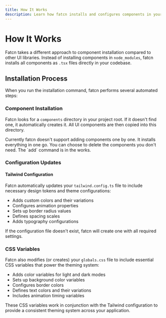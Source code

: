 ```yaml
---
title: How It Works
description: Learn how fatcn installs and configures components in your Next.js project.
---
```


# How It Works

Fatcn takes a different approach to component installation compared to other UI libraries. Instead of installing components in `node_modules`, fatcn installs all components as `.tsx` files directly in your codebase.

## Installation Process

When you run the installation command, fatcn performs several automated steps:

### Component Installation

Fatcn looks for a `components` directory in your project root. If it doesn't find one, it automatically creates it. All UI components are then copied into this directory.

<Callout>
Currently fatcn doesn't support adding components one by one. It installs everything in one go. You can choose to delete the components you don't need. The `add` command is in the works.
</Callout>

### Configuration Updates

#### Tailwind Configuration

Fatcn automatically updates your `tailwind.config.ts` file to include necessary design tokens and theme configurations:

- Adds custom colors and their variations
- Configures animation properties
- Sets up border radius values
- Defines spacing scales
- Adds typography configurations

If the configuration file doesn't exist, fatcn will create one with all required settings.

### CSS Variables

Fatcn also modifies (or creates) your `globals.css` file to include essential CSS variables that power the theming system:

- Adds color variables for light and dark modes
- Sets up background color variables
- Configures border colors
- Defines text colors and their variations
- Includes animation timing variables

These CSS variables work in conjunction with the Tailwind configuration to provide a consistent theming system across your application.
